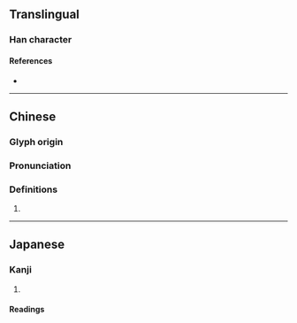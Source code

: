 {{character info}}
==Translingual==

===Han character===
{{Han char|rn=98|rad=瓦|as=04|sn=9|four=11714,12714|canj=MNHE|ids=⿺瓦反}}

====References====
* {{Han ref|kx=0748.090|dkj=21451|dj=1156.160|hdz=21422.130|uh=74EA|ud=29930}}

----

==Chinese==
{{zh-forms}}

===Glyph origin===
{{Han etym}}

===Pronunciation===
{{zh-pron
|m=bǎn
|c=
|mc=y
|oc=y
|cat=
}}

===Definitions===
{{zh-hanzi}}

# {{rfdef|zh}}

----

==Japanese==

===Kanji===
{{ja-kanji|grade=|rs=瓦04}}

# {{rfdef|ja|sort=瓦04}}

====Readings====
{{ja-readings
|goon=ほん
|kanon=はん
}}